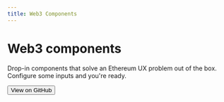 ```yaml
---
title: Web3 Components
---
```



# Web3 components
Drop-in components that solve an Ethereum UX problem out of the box. Configure some inputs and you're ready.

<Button my={3}
  title="Get the code at GitHub"
  target="_blank"
  as="a"
  href="https://github.com/ConsenSys/rimble-web3-components">View on GitHub
</Button>
